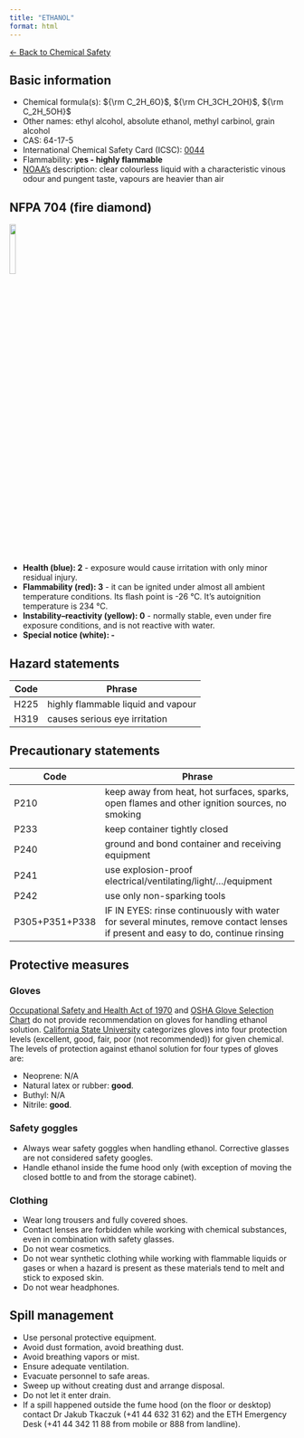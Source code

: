 ```yaml
---
title: "ETHANOL"
format: html
---
```


[← Back to Chemical Safety](../chemical-safety.qmd)


## Basic information
- Chemical formula(s): ${\rm C_2H_6O}$, ${\rm CH_3CH_2OH}$, ${\rm C_2H_5OH}$
- Other names: ethyl alcohol, absolute ethanol, methyl carbinol, grain alcohol
- CAS: 64-17-5
- International Chemical Safety Card (ICSC): [0044](https://www.inchem.org/documents/icsc/icsc/eics0044.htm)
- Flammability: **yes - highly flammable**
- [NOAA's](https://cameochemicals.noaa.gov/chemical/667) description: clear colourless liquid with a characteristic vinous odour and pungent taste, vapours are heavier than air

## NFPA 704 (fire diamond)

![](../media/nfpa704/230.png){width=15% fig-align="center"}

- **Health (blue): 2** - exposure would cause irritation with only minor residual injury.
- **Flammability (red): 3** - it can be ignited under almost all ambient temperature conditions. Its flash point is -26 °C. It's autoignition temperature is 234 °C.
- **Instability–reactivity (yellow): 0** - normally stable, even under fire exposure conditions, and is not reactive with water.
- **Special notice (white): -**

## Hazard statements
| Code | Phrase                             |
| ---- | ---------------------------------- |
| H225 | highly flammable liquid and vapour |
| H319 | causes serious eye irritation      |

## Precautionary statements
| Code           | Phrase                                                                                                                           |
| -------------- | -------------------------------------------------------------------------------------------------------------------------------- |
| P210           | keep away from heat, hot surfaces, sparks, open flames and other ignition sources, no smoking                                    |
| P233           | keep container tightly closed                                                                                                    |
| P240           | ground and bond container and receiving equipment                                                                                |
| P241           | use explosion-proof electrical/ventilating/light/.../equipment                                                                   |
| P242           | use only non-sparking tools                                                                                                      |
| P305+P351+P338 | IF IN EYES: rinse continuously with water for several minutes, remove contact lenses if present and easy to do, continue rinsing |

## Protective measures

### Gloves
[Occupational Safety and Health Act of 1970](https://www.osha.gov/sites/default/files/publications/osha3151.pdf) and [OSHA Glove Selection Chart](https://safety.fsu.edu/safety_manual/OSHA%20Glove%20Selection%20Chart.pdf) do not provide recommendation on gloves for handling ethanol solution. [California State University](https://web.csulb.edu/colleges/cnsm/safety/documents/gloves.htm) categorizes gloves into four protection levels (excellent, good, fair, poor (not recommended)) for given chemical. The levels of protection against ethanol solution for four types of gloves are:

- Neoprene: N/A
- Natural latex or rubber: **good**.
- Buthyl: N/A
- Nitrile: **good**.

### Safety goggles
- Always wear safety goggles when handling ethanol. Corrective glasses are not considered safety googles.
- Handle ethanol inside the fume hood only (with exception of moving the closed bottle to and from the storage cabinet).

### Clothing
- Wear long trousers and fully covered shoes.
- Contact lenses are forbidden while working with chemical substances, even in combination with safety glasses.
- Do not wear cosmetics.
- Do not wear synthetic clothing while working with flammable liquids or gases or when a hazard is present as these materials tend to melt and stick to exposed skin.
- Do not wear headphones.

## Spill management
- Use personal protective equipment.
- Avoid dust formation, avoid breathing dust.
- Avoid breathing vapors or mist.
- Ensure adequate ventilation.
- Evacuate personnel to safe areas.
- Sweep up without creating dust and arrange disposal.
- Do not let it enter drain.
- If a spill happened outside the fume hood (on the floor or desktop) contact Dr Jakub Tkaczuk (+41 44 632 31 62) and the ETH Emergency Desk (+41 44 342 11 88 from mobile or 888 from landline).
